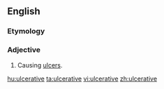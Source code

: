 ==English==

===Etymology===
{{suffix|ulcerate|ive}}

===Adjective===
{{en-adj}}

# Causing [[ulcer]]s.

[[hu:ulcerative]]
[[ta:ulcerative]]
[[vi:ulcerative]]
[[zh:ulcerative]]